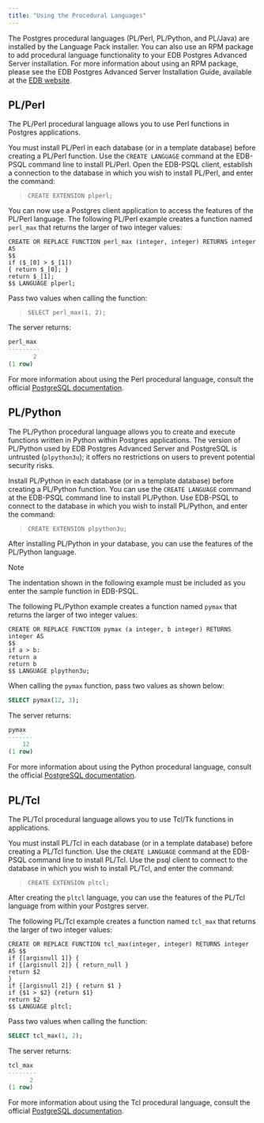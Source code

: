 ```yaml
---
title: "Using the Procedural Languages"
---
```


<div id="using_the_procedural_langauges" class="registered_link"></div>

The Postgres procedural languages (PL/Perl, PL/Python, and PL/Java) are installed by the Language Pack installer. You can also use an RPM package to add procedural language functionality to your EDB Postgres Advanced Server installation. For more information about using an RPM package, please see the EDB Postgres Advanced Server Installation Guide, available at the [EDB website](https://www.enterprisedb.com/edb-docs).

## PL/Perl

The PL/Perl procedural language allows you to use Perl functions in Postgres applications.

You must install PL/Perl in each database (or in a template database) before creating a PL/Perl function. Use the `CREATE LANGUAGE` command at the EDB-PSQL command line to install PL/Perl. Open the EDB-PSQL client, establish a connection to the database in which you wish to install PL/Perl, and enter the command:

> `CREATE EXTENSION plperl;`

You can now use a Postgres client application to access the features of the PL/Perl language. The following PL/Perl example creates a function named `perl_max` that returns the larger of two integer values:

```text
CREATE OR REPLACE FUNCTION perl_max (integer, integer) RETURNS integer
AS
$$
if ($_[0] > $_[1])
{ return $_[0]; }
return $_[1];
$$ LANGUAGE plperl;
```

Pass two values when calling the function:

> `SELECT perl_max(1, 2);`

The server returns:

```SQL
perl_max
---------
       2
(1 row)
```

For more information about using the Perl procedural language, consult the official [PostgreSQL documentation](https://www.postgresql.org/docs/12/static/plperl.html).

## PL/Python

The PL/Python procedural language allows you to create and execute functions written in Python within Postgres applications. The version of PL/Python used by EDB Postgres Advanced Server and PostgreSQL is untrusted (`plpython3u`); it offers no restrictions on users to prevent potential security risks.

Install PL/Python in each database (or in a template database) before creating a PL/Python function. You can use the `CREATE LANGUAGE` command at the EDB-PSQL command line to install PL/Python. Use EDB-PSQL to connect to the database in which you wish to install PL/Python, and enter the command:

> `CREATE EXTENSION plpython3u;`

After installing PL/Python in your database, you can use the features of the PL/Python language.

<div class="note">

<div class="title">

Note

</div>

The indentation shown in the following example must be included as you enter the sample function in EDB-PSQL.

</div>

The following PL/Python example creates a function named `pymax` that returns the larger of two integer values:

```text
CREATE OR REPLACE FUNCTION pymax (a integer, b integer) RETURNS
integer AS
$$
if a > b:
return a
return b
$$ LANGUAGE plpython3u;
```

When calling the `pymax` function, pass two values as shown below:

```SQL
SELECT pymax(12, 3);
```

The server returns:

```SQL
pymax
-------
    12
(1 row)
```

For more information about using the Python procedural language, consult the official [PostgreSQL documentation](https://www.postgresql.org/docs/12/static/plpython.html).

## PL/Tcl

The PL/Tcl procedural language allows you to use Tcl/Tk functions in applications.

You must install PL/Tcl in each database (or in a template database) before creating a PL/Tcl function. Use the `CREATE LANGUAGE` command at the EDB-PSQL command line to install PL/Tcl. Use the psql client to connect to the database in which you wish to install PL/Tcl, and enter the command:

> `CREATE EXTENSION pltcl;`

After creating the `pltcl` language, you can use the features of the PL/Tcl language from within your Postgres server.

The following PL/Tcl example creates a function named `tcl_max` that returns the larger of two integer values:

```text
CREATE OR REPLACE FUNCTION tcl_max(integer, integer) RETURNS integer
AS $$
if {[argisnull 1]} {
if {[argisnull 2]} { return_null }
return $2
}
if {[argisnull 2]} { return $1 }
if {$1 > $2} {return $1}
return $2
$$ LANGUAGE pltcl;
```

Pass two values when calling the function:

```SQL
SELECT tcl_max(1, 2);
```

The server returns:

```SQL
tcl_max
--------
      2
(1 row)
```

For more information about using the Tcl procedural language, consult the official [PostgreSQL documentation](https://www.postgresql.org/docs/12/static/pltcl.html).
